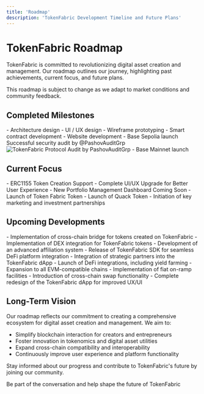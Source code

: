 ```yaml
---
title: 'Roadmap'
description: 'TokenFabric Development Timeline and Future Plans'
---
```


# TokenFabric Roadmap

TokenFabric is committed to revolutionizing digital asset creation and management. Our roadmap outlines our journey, highlighting past achievements, current focus, and future plans.

<Note>
This roadmap is subject to change as we adapt to market conditions and community feedback.
</Note>

## Completed Milestones

<AccordionGroup>
  <Accordion icon="check" title="Product Design">
    - Architecture design
    - UI / UX design
    - Wireframe prototyping
  </Accordion>

  <Accordion icon="check" title="Product Development">
    - Smart contract development
    - Website development
  </Accordion>

  <Accordion icon="check" title="Testnet launch">
    - Base Sepolia launch
  </Accordion>

  <Accordion icon="check" title="Security Audit">
    Successful security audit by @PashovAuditGrp
    <Frame>
    <img
      className="mx-auto"
      src="/images/PashovAudit.png"
      alt="TokenFabric Protocol Audit by PashovAuditGrp"
    />
    </Frame>
  </Accordion>

  <Accordion icon="check" title="Mainnet launch">
    - Base Mainnet launch
  </Accordion>
</AccordionGroup>

## Current Focus

<AccordionGroup>
  <Accordion icon="rocket" title="New Asset Standard">
    - ERC1155 Token Creation Support
  </Accordion>
  <Accordion icon="paintbrush" title="UI Enhancement">
    - Complete UI/UX Upgrade for Better User Experience
  </Accordion>
  <Accordion icon="chart-line" title="Portfolio Features">
    - New Portfolio Management Dashboard Coming Soon
  </Accordion>
  <Accordion icon="rocket" title="Tokens Launch">
    - Launch of Token Fabric Token
    - Launch of Quack Token
  </Accordion>
    <Accordion icon="rocket" title="Reach and Partnerships">
    - Initiation of key marketing and investment partnerships
  </Accordion>


</AccordionGroup>

## Upcoming Developments

<AccordionGroup>
  <Accordion icon="code" title="TokenFabric Integrated Bridge">
    - Implementation of cross-chain bridge for tokens created on TokenFabric
  </Accordion>
  <Accordion icon="code" title="DEX Integration">
    - Implementation of DEX integration for TokenFabric tokens
  </Accordion>
    <Accordion icon="code" title="Advanced Affiliation System">
    - Development of an advanced affiliation system
  </Accordion>
  <Accordion icon="code" title="SDK Release">
    - Release of TokenFabric SDK for seamless DeFi platform integration
  </Accordion>
    <Accordion icon="diagram-project" title="Integration and Partnerships">
    - Integration of strategic partners into the TokenFabric dApp
  </Accordion>
  <Accordion icon="code" title="DeFi Expansion">
    - Launch of DeFi integrations, including yield farming
  </Accordion>
    <Accordion icon="code" title="Multi-Chain Support">
    - Expansion to all EVM-compatible chains
  </Accordion>
  
  <Accordion icon="code" title="On-Ramp Integration">
    - Implementation of fiat on-ramp facilities
  </Accordion>
    <Accordion icon="code" title="Cross-Chain Swap Functionality">
    - Introduction of cross-chain swap functionality
  </Accordion>
    <Accordion icon="wand-magic-sparkles" title="Enhanced User Experience">
    - Complete redesign of the TokenFabric dApp for improved UX/UI
  </Accordion>

</AccordionGroup>

## Long-Term Vision

Our roadmap reflects our commitment to creating a comprehensive ecosystem for digital asset creation and management. We aim to:

- Simplify blockchain interaction for creators and entrepreneurs
- Foster innovation in tokenomics and digital asset utilities
- Expand cross-chain compatibility and interoperability
- Continuously improve user experience and platform functionality

Stay informed about our progress and contribute to TokenFabric's future by joining our community.

<Card title="Join Our Community" icon="discord" href="https://discord.gg/yn4wdufRCs">
  Be part of the conversation and help shape the future of TokenFabric
</Card>